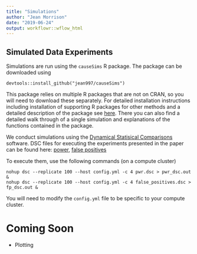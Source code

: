 ```yaml
---
title: "Simulations"
author: "Jean Morrison"
date: "2019-06-24"
output: workflowr::wflow_html
---
```


## Simulated Data Experiments

Simulations are run using the `causeSims` R package. The package can be downloaded using

```
devtools::install_github("jean997/causeSims")
```

This package relies on multiple R packages that are not on CRAN, so you will need to download these separately. 
For detailed installation instructions including installation of supporting R packages for other methods and a detailed description of the package see [here](https://github.com/jean997/causeSims). There you can also find
a detailed walk through of a single simulation and explanations of the functions contained in the package.


We conduct simulations using the [Dynamical Statisical Comparisons](https://stephenslab.github.io/dsc-wiki/overview) software.  DSC files for executing the experiments presented in the paper can be found here: [power](https://github.com/jean997/causeSims/blob/master/power.dsc), [false positives](https://github.com/jean997/causeSims/blob/master/false_positives.dsc)

To execute them, use the following commands (on a compute cluster)
```
nohup dsc --replicate 100 --host config.yml -c 4 pwr.dsc > pwr_dsc.out &
nohup dsc --replicate 100 --host config.yml -c 4 false_positives.dsc > fp_dsc.out &
```
You will need to modify the `config.yml` file to be specific to your compute cluster.


# Coming Soon
+ Plotting
